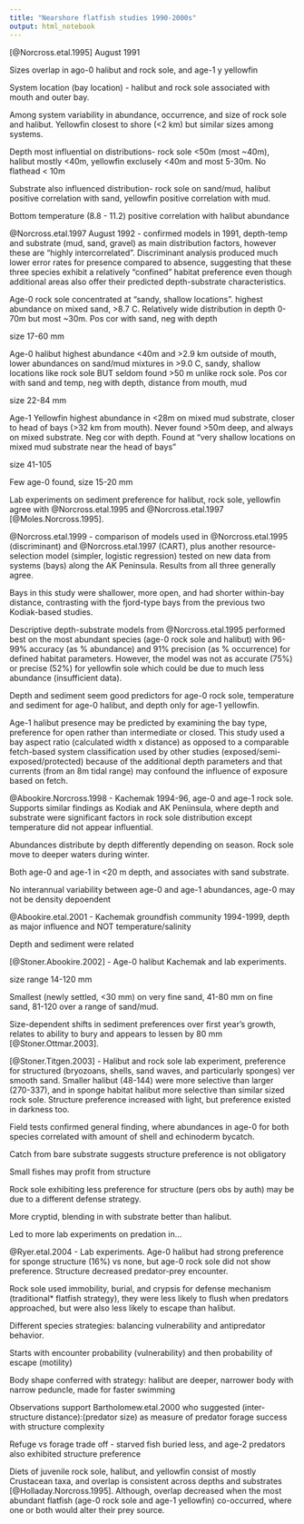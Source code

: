 ```yaml
---
title: "Nearshore flatfish studies 1990-2000s"
output: html_notebook
---
```


[@Norcross.etal.1995] August 1991

Sizes overlap in ago-0 halibut and rock sole, and age-1 y yellowfin 

System location (bay location) - halibut and rock sole associated with mouth and outer bay.

Among system variability in abundance, occurrence, and size of rock sole and halibut. Yellowfin closest to shore (<2 km) but similar sizes among systems.

Depth most influential on distributions- rock sole <50m (most ~40m), halibut mostly <40m, yellowfin exclusely <40m and most 5-30m. No flathead < 10m

Substrate also influenced distribution- rock sole on sand/mud, halibut positive correlation with sand, yellowfin positive correlation with mud.

Bottom temperature (8.8 - 11.2) positive correlation with halibut abundance

@Norcross.etal.1997 August 1992 - confirmed models in 1991, depth-temp and substrate (mud, sand, gravel) as main distribution factors, however these are "highly intercorrelated". Discriminant analysis produced much lower error rates for presence compared to absence, suggesting that these three species exhibit a relatively "confined" habitat preference even though additional areas also offer their predicted depth-substrate characteristics.

Age-0 rock sole concentrated at "sandy, shallow locations". highest abundance on mixed sand, >8.7 C. Relatively wide distribution in depth 0-70m but most ~30m. Pos cor with sand, neg with depth

size 17-60 mm

Age-0 halibut highest abundance <40m and >2.9 km outside of mouth, lower abundances on sand/mud mixtures in >9.0 C, sandy, shallow locations like rock sole BUT seldom found >50 m unlike rock sole. Pos cor with sand and temp, neg with depth, distance from mouth, mud

size 22-84 mm

Age-1 Yellowfin highest abundance in <28m on mixed mud substrate, closer to head of bays (>32 km from mouth). Never found >50m deep, and always on mixed substrate. Neg cor with depth. Found at "very shallow locations on mixed mud substrate near the head of bays"

size 41-105

Few age-0 found, size 15-20 mm

Lab experiments on sediment preference for halibut, rock sole, yellowfin agree with @Norcross.etal.1995 and @Norcross.etal.1997 [@Moles.Norcross.1995].

@Norcross.etal.1999 - comparison of models used in @Norcross.etal.1995 (discriminant) and @Norcross.etal.1997 (CART), plus another resource-selection model (simpler, logistic regression) tested on new data from systems (bays) along the AK Peninsula. Results from all three generally agree.

Bays in this study were shallower, more open, and had shorter within-bay distance, contrasting with the fjord-type bays from the previous two Kodiak-based studies.

Descriptive depth-substrate models from @Norcross.etal.1995 performed best on the most abundant species (age-0 rock sole and halibut) with 96-99% accuracy (as % abundance) and 91% precision (as % occurrence) for defined habitat parameters. However, the model was not as accurate (75%) or precise (52%) for yellowfin sole which could be due to much less abundance (insufficient data).

Depth and sediment seem good predictors for age-0 rock sole, temperature and sediment for age-0 halibut, and depth only for age-1 yellowfin.

Age-1 halibut presence may be predicted by examining the bay type, preference for open rather than intermediate or closed. This study used a bay aspect ratio (calculated width x distance) as opposed to a comparable fetch-based system classification used by other studies (exposed/semi-exposed/protected) because of the additional depth parameters and that currents (from an 8m tidal range) may confound the influence of exposure based on fetch.

@Abookire.Norcross.1998 - Kachemak 1994-96, age-0 and age-1 rock sole. Supports similar findings as Kodiak and AK Peniinsula, where depth and substrate were significant factors in rock sole distribution except temperature did not appear influential.

Abundances distribute by depth differently depending on season. Rock sole move to deeper waters during winter. 

Both age-0 and age-1 in <20 m depth, and associates with sand substrate.

No interannual variability between age-0 and age-1 abundances, age-0 may not be density depoendent

@Abookire.etal.2001 - Kachemak groundfish community 1994-1999, depth as major influence and NOT temperature/salinity

Depth and sediment were related

[@Stoner.Abookire.2002] - Age-0 halibut Kachemak and lab experiments. 

size range 14-120 mm

Smallest (newly settled, <30 mm) on very fine sand, 41-80 mm on fine sand, 81-120 over a range of sand/mud.

Size-dependent shifts in sediment preferences over first year's growth, relates to ability to bury and appears to lessen by 80 mm [@Stoner.Ottmar.2003].

[@Stoner.Titgen.2003] - Halibut and rock sole lab experiment, preference for structured (bryozoans, shells, sand waves, and particularly sponges) ver smooth sand. Smaller halibut (48-144) were more selective than larger (270-337), and in sponge habitat halibut more selective than similar sized rock sole. Structure preference increased with light, but preference existed in darkness too.

Field tests confirmed general finding, where abundances in age-0 for both species correlated with amount of shell and echinoderm bycatch.

Catch from bare substrate suggests structure preference is not obligatory

Small fishes may profit from structure

Rock sole exhibiting less preference for structure (pers obs by auth) may be due to a different defense strategy.

More cryptid, blending in with substrate better than halibut. 

Led to more lab experiments on predation in...

@Ryer.etal.2004 - Lab experiments. Age-0 halibut had strong preference for sponge structure (16%) vs none, but age-0 rock sole did not show preference. Structure decreased predator-prey encounter.

Rock sole used immobility, burial, and crypsis for defense mechanism (traditional* flatfish strategy), they were less likely to flush when predators approached, but were also less likely to escape than halibut.

Different species strategies: balancing vulnerability and antipredator behavior.

Starts with encounter probability (vulnerability) and then probability of escape (motility)

Body shape conferred with strategy: halibut are deeper, narrower body with narrow peduncle, made for faster swimming

Observations support Bartholomew.etal.2000 who suggested (inter-structure distance):(predator size) as measure of predator forage success with structure complexity 

Refuge vs forage trade off - starved fish buried less, and age-2 predators also exhibited structure preference

Diets of juvenile rock sole, halibut, and yellowfin consist of mostly Crustacean taxa, and overlap is consistent across depths and substrates [@Holladay.Norcross.1995]. Although, overlap decreased when the most abundant flatfish (age-0 rock sole and age-1 yellowfin) co-occurred, where one or both would alter their prey source.
